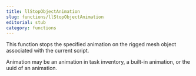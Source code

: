 ```yaml
---
title: llStopObjectAnimation
slug: functions/llStopObjectAnimation
editorial: stub
category: functions
---
```


<LSLFunction name="llStopObjectAnimation"/>

This function stops the specified animation on the rigged mesh object associated with the current script.

Animation may be an animation in task inventory, a built-in animation, or the uuid of an animation.


